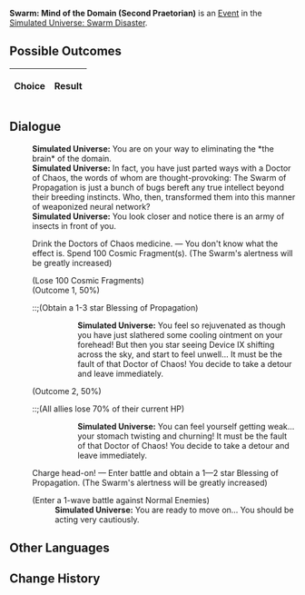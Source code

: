 {{Simulated Universe Event Infobox
|title        = Swarm: Mind of the Domain (Second Praetorian)
|image        = Random Event 4.png
|type         =
|appearsIn    = [[Simulated Universe: Swarm Disaster]]
|appearsIn2   = 
|appearsIn3   = 
|requirements =
|prev         = {{tx}}
|next         = {{tx}}
|indexRewards =
|characters   =
}}
'''Swarm: Mind of the Domain (Second Praetorian)''' is an [[Simulated Universe/Events|Event]] in the [[Simulated Universe: Swarm Disaster]].

==Possible Outcomes==
{| class="article-table"
!Choice
!Result

|}

<!--
==Gameplay Notes==

-->
==Dialogue==
{{Dialogue Start}}
:'''Simulated Universe:''' You are on your way to eliminating the *the brain* of the domain.
:'''Simulated Universe:''' In fact, you have just parted ways with a Doctor of Chaos, the words of whom are thought-provoking: The Swarm of Propagation is just a bunch of bugs bereft any true intellect beyond their breeding instincts. Who, then, transformed them into this manner of weaponized neural network?
:'''Simulated Universe:''' You look closer and notice there is an army of insects in front of you.
:{{DIcon|Star}} Drink the Doctors of Chaos medicine. &mdash; You don't know what the effect is. Spend 100 Cosmic Fragment(s). (The Swarm's alertness will be greatly increased)
:;(Lose 100 Cosmic Fragments)
:;(Outcome 1, 50%)
:::;(Obtain a 1-3 star Blessing of Propagation)
::::'''Simulated Universe:''' You feel so rejuvenated as though you have just slathered some cooling ointment on your forehead! But then you star seeing Device IX shifting across the sky, and start to feel unwell... It must be the fault of that Doctor of Chaos! You decide to take a detour and leave immediately.
:;(Outcome 2, 50%)
:::;(All allies lose 70% of their current HP)
::::'''Simulated Universe:''' You can feel yourself getting weak... your stomach twisting and churning! It must be the fault of that Doctor of Chaos! You decide to take a detour and leave immediately.
:{{DIcon|Star}} Charge head-on! &mdash; Enter battle and obtain a 1&mdash;2 star Blessing of Propagation. (The Swarm's alertness will be greatly increased)
:;(Enter a 1-wave battle against Normal Enemies)
::'''Simulated Universe:''' You are ready to move on... You should be acting very cautiously.
{{Dialogue End}}

==Other Languages==
{{Other Languages
|zhs   = 虫潮•区域脑体（二级卫戍）
|zht   = 蟲潮•區域腦體（二級衛戍）
|ja    = 虫の潮・区域脳（二級守備）
|ko    = 곤충 파도•구역 두뇌체(2급 경비)
|es    = Enjambre: Mente de zona (segundo pretoriano)
|fr    = Esprit de la zone de l'Essaim (deuxième prétorien)
|ru    = Жужжание: Разум зоны (гарнизон ур. 2)
|th    = คลื่นแมลง: มันสมองแห่งอาณาเขต (กองกำลังระดับ 2)
|vi    = Côn Trùng - Khu Vực Đầu Não (Cảnh Vệ Cấp 2)
|de    = Der Schwarm: Gehirn der Region (Garnisonsstufe 2)
|id    = Swarm: Otak dari Zona (Garnisun Tingkat 2)
|pt    = Enxame: Mente do Domínio (Segundo Pretoriano)
}}

==Change History==
{{Change History|1.0}}
